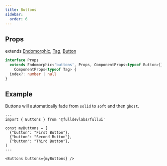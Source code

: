 ```yaml
---
title: Buttons
sidebar: 
  order: 6
---
```


## Props
extends [Endomorphic](/guides/components), [Tag](/components/tag), [Button](/components/button)
```ts
interface Props
  extends Endomorphic<'buttons', Props, ComponentProps<typeof Button>[]>,
    ComponentProps<typeof Tag> {
  index?: number | null
}
```

## Example
Buttons will automatically fade from `solid` to `soft` and then `ghost`.
```astro live
---
import { Buttons } from '@fulldevlabs/fullui'

const myButtons = [
  {"button": "First Button"},
  {"button": "Second Button"},
  {"button": "Third Button"},
]
---

<Buttons buttons={myButtons} />
```